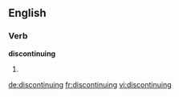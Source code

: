 ==English==
===Verb===
'''discontinuing'''
# {{present participle of|[[discontinue]]}}

[[de:discontinuing]]
[[fr:discontinuing]]
[[vi:discontinuing]]